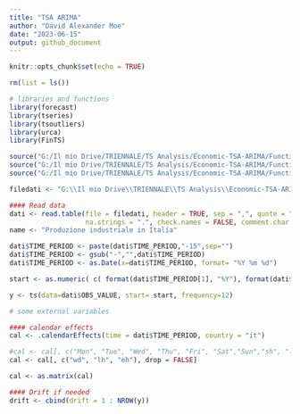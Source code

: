 ```yaml
---
title: "TSA ARIMA"
author: "David Alexander Moe"
date: "2023-06-15"
output: github_document
---
```


```r
knitr::opts_chunk$set(echo = TRUE)
```

```r
rm(list = ls())

# libraries and functions
library(forecast)
library(tseries)
library(tsoutliers)
library(urca)
library(FinTS)

source("G:/Il mio Drive/TRIENNALE/TS Analysis/Economic-TSA-ARIMA/Functions/TSA-Useful-Functions.R")
source("G:/Il mio Drive/TRIENNALE/TS Analysis/Economic-TSA-ARIMA/Functions/CalendarEffects-Functions.R")
source("G:/Il mio Drive/TRIENNALE/TS Analysis/Economic-TSA-ARIMA/Functions/TSA-Predict-Functions.R")
```

```r
filedati <- "G:\\Il mio Drive\\TRIENNALE\\TS Analysis\\Economic-TSA-ARIMA\\Production in industry - monthly data (Italy).csv"

#### Read data
dati <- read.table(file = filedati, header = TRUE, sep = ",", quote = "", 
                   na.strings = ".", check.names = FALSE, comment.char = "")
name <- "Produzione industriale in Italia"

dati$TIME_PERIOD <- paste(dati$TIME_PERIOD,"-15",sep="")
dati$TIME_PERIOD <- gsub("-","",dati$TIME_PERIOD)
dati$TIME_PERIOD <- as.Date(x=dati$TIME_PERIOD, format= "%Y %m %d")

start <- as.numeric( c( format(dati$TIME_PERIOD[1], "%Y"), format(dati$TIME_PERIOD[1], "%m") ) )

y <- ts(data=dati$OBS_VALUE, start= start, frequency=12)
```

```r
# some external variables

#### calendar effects
cal <- .calendarEffects(time = dati$TIME_PERIOD, country = "it")

#cal <- cal[, c("Mon", "Tue", "Wed", "Thu", "Fri", "Sat","Sun","sh", "lh", "eh"), drop = FALSE]
cal <- cal[, c("wd", "lh", "eh"), drop = FALSE]

cal <- as.matrix(cal)

#### Drift if needed
drift <- cbind(drift = 1 : NROW(y))
```

